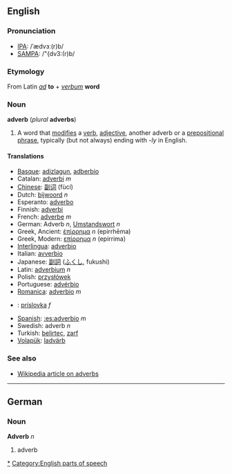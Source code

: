 ==English==
===Pronunciation===
*[[w:IPA|IPA]]: /ˈædvɜː(r)b/
*[[w:SAMPA|SAMPA]]: /"{dv3:(r)b/

===Etymology===
From Latin ''[[ad]]'' '''to''' + ''[[verbum]]'' '''word'''

===Noun===
'''adverb''' (''plural'' '''adverbs''')

#A word that [[modify|modifies]] a [[verb]], [[adjective]], another adverb or a [[prepositional phrase]], typically (but not always) ending with ''-ly'' in English.

====Translations====
*[[Basque]]: [[adizlagun]], [[adberbio]]
*Catalan: [[adverbi]] ''m''
*[[Chinese]]: [[副词]] (fùcí)
*Dutch: [[bijwoord]] ''n''
*Esperanto: [[adverbo]]
*Finnish: [[adverbi]]
*French: [[adverbe]] ''m''
*German: Adverb ''n'', [[Umstandswort]] ''n''
*Greek, Ancient: [[ἐπίρρημα]] ''n'' (epirrhēma)
*Greek, Modern: [[επίρρημα]] ''n'' (epirrima)
*[[Interlingua]]: [[adverbio]]
*Italian: [[avverbio]]
*Japanese: [[副詞]] ([[ふくし]], fukushi)
*Latin: [[adverbium]] ''n''
*Polish: [[przysłówek]]
*Portuguese:  [[advérbio]]
*[[Romanica]]: [[adverbio]] ''m''
*{{sk}}: [[príslovka#Slovak|príslovka]] ''f''
*[[Spanish]]: [[:es:adverbio]] ''m''
*Swedish: adverb ''n''
*Turkish: [[belirteç]], [[zarf]]
*[[Volapük]]: [[ladvärb]]

===See also===
*[[w:Adverb|Wikipedia article on adverbs]]

[[Category:English adverbs|*]]
[[Category:English parts of speech]]

----
==German==
===Noun===
'''Adverb''' ''n''

#adverb